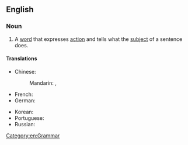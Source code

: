 ==English==

===Noun===
{{en-noun}}

# A [[word]] that expresses [[action]] and tells what the [[subject]] of a sentence does.

====Translations====
{{trans-top|word that expresses action}}
* Chinese:
*: Mandarin: {{t|cmn|[[動作]][[動詞]]}}, {{t|cmn|[[动作]][[动词]]|tr=dòngzuò dòngcí}}
* French: {{t|fr|[[verbe]] d'[[action]]|m}}
* German: {{t|de|Handlungsverb|n}}
{{trans-mid}}
* Korean: {{t|ko|동작동사}}
* Portuguese: {{t|pt|[[verbo]] [[ativo]]|m}}
* Russian: {{t|ru|[[глаго́л]] [[действие|де́йствия]]|m}}
{{trans-bottom}}

[[Category:en:Grammar]]